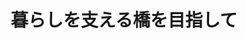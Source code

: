 ﻿---
title: "暮らしを支える橋を目指して"
category: "工学院"
vol: 53
interviewee: "川島 一彦 "
url: ""
tags: ["実験","都市","地震","橋","震災"]
pdf: "53-3.pdf"
career: ""
preface: "都市部で頻繁に見られる逆L字型橋脚のほとんどは阪神大震災クラスの地震に耐えられない。そこで川島ではこの橋脚の耐震補強実験を通して、耐震基準制定を目指している。"
---
